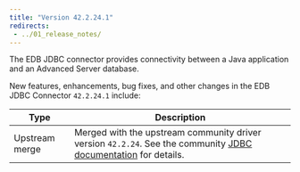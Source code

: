 ```yaml
---
title: "Version 42.2.24.1"
redirects: 
 - ../01_release_notes/
---
```

The EDB JDBC connector provides connectivity between a Java application and an Advanced Server database.

New features, enhancements, bug fixes, and other changes in the EDB JDBC Connector `42.2.24.1` include:

| Type           | Description                                                                                                                                                                  |
| -------------- | ---------------------------------------------------------------------------------------------------------------------------------------------------------------------------- |
| Upstream merge | Merged with the upstream community driver version `42.2.24`. See the community [JDBC documentation](https://jdbc.postgresql.org/documentation/head/index.html) for details.      |